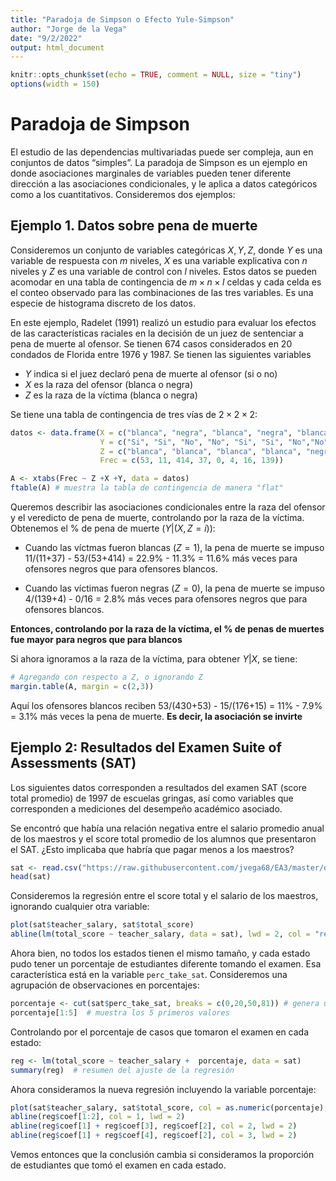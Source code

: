 ```yaml
---
title: "Paradoja de Simpson o Efecto Yule-Simpson"
author: "Jorge de la Vega"
date: "9/2/2022"
output: html_document
---
```


<style type="text/css">
.main-container {
  max-width: 1800px;
  margin-left: auto;
  margin-right: auto;
}
</style>

```r
knitr::opts_chunk$set(echo = TRUE, comment = NULL, size = "tiny")
options(width = 150)
```

# Paradoja de Simpson

El estudio de las dependencias multivariadas puede ser compleja, aun en conjuntos de datos "simples". La paradoja de Simpson es un ejemplo en donde asociaciones marginales de variables pueden tener diferente dirección a las asociaciones condicionales, y le aplica a datos categóricos como a los cuantitativos. Consideremos dos ejemplos:


## Ejemplo 1. Datos sobre pena de muerte

Consideremos un conjunto de variables categóricas $X, Y, Z$, donde $Y$ es una variable de respuesta con $m$ niveles, $X$ es una variable explicativa con $n$ niveles y $Z$ es una variable de control con $l$ niveles. Estos datos se pueden acomodar en una tabla de contingencia de $m\times n \times l$ celdas y cada celda es el conteo observado para las combinaciones de las tres variables. Es una especie de histograma discreto de los datos. 

En este ejemplo, Radelet (1991) realizó un estudio para evaluar los efectos de las características raciales en la decisión de un juez de sentenciar a pena de muerte al ofensor. Se tienen 674 casos considerados en 20 condados de Florida entre 1976 y 1987. Se tienen las siguientes variables

- $Y$ indica si el juez declaró pena de muerte al ofensor (si o no)
- $X$ es la raza del ofensor (blanca o negra)
- $Z$ es la raza de la víctima (blanca o negra)

Se tiene una tabla de contingencia de tres vías de $2\times 2\times 2$:

```r
datos <- data.frame(X = c("blanca", "negra", "blanca", "negra", "blanca","negra","blanca","negra"),
                    Y = c("Si", "Si", "No", "No", "Si", "Si", "No","No"),
                    Z = c("blanca", "blanca", "blanca", "blanca", "negra", "negra", "negra", "negra"),
                    Frec = c(53, 11, 414, 37, 0, 4, 16, 139))

A <- xtabs(Frec ~ Z +X +Y, data = datos)
ftable(A) # muestra la tabla de contingencia de manera "flat"
```


Queremos describir las asociaciones condicionales entre la raza del ofensor y el veredicto de pena de muerte, controlando por la raza de la víctima. Obtenemos el % de pena de muerte ($Y|(X, Z=i)$):

- Cuando las víctmas fueron blancas ($Z=1$), la pena de muerte se impuso 11/(11+37) - 53/(53+414) = 22.9% - 11.3% = 11.6% más veces para ofensores negros que para ofensores blancos.

- Cuando las víctimas fueron negras ($Z=0$), la pena de muerte se impuso 4/(139+4) - 0/16 = 2.8% más veces para ofensores negros que para ofensores blancos. 

**Entonces, controlando por la raza de la víctima, el % de penas de muertes fue mayor para negros que para blancos**

Si ahora ignoramos a la raza de la víctima, para obtener $Y|X$, se tiene: 

```r
# Agregando con respecto a Z, o ignorando Z
margin.table(A, margin = c(2,3))
```

Aquí los ofensores blancos reciben 53/(430+53)  - 15/(176+15) = 11% - 7.9% = 3.1% más veces la pena de muerte. **Es decir, la asociación se invirte**


## Ejemplo 2: Resultados del Examen Suite of Assessments (SAT)

Los siguientes datos corresponden a resultados del examen SAT (score total promedio) de 1997 de escuelas gringas, así como variables  que corresponden a mediciones del desempeño académico asociado.
 
Se encontró que había una relación negativa entre el salario promedio anual de los maestros y el score total promedio de los alumnos que presentaron el SAT. ¿Esto implicaba que habría que pagar menos a los maestros?

```r
sat <- read.csv("https://raw.githubusercontent.com/jvega68/EA3/master/datos/sat.csv")
head(sat)
```

Consideremos la regresión entre el score total y el salario de los maestros, ignorando cualquier otra variable:

```r
plot(sat$teacher_salary, sat$total_score)
abline(lm(total_score ~ teacher_salary, data = sat), lwd = 2, col = "red")
```

Ahora bien, no todos los estados tienen el mismo tamaño, y cada estado pudo tener un porcentaje de estudiantes diferente tomando el examen. Esa característica está en la variable `perc_take_sat`. Consideremos una agrupación de observaciones en porcentajes:

```r
porcentaje <- cut(sat$perc_take_sat, breaks = c(0,20,50,81)) # genera una nueva variable por rango de porcentaje
porcentaje[1:5]  # muestra los 5 primeros valores
```

Controlando por el porcentaje de casos que tomaron el examen en cada estado: 

```r
reg <- lm(total_score ~ teacher_salary +  porcentaje, data = sat)
summary(reg)  # resumen del ajuste de la regresión
```

Ahora consideramos la nueva regresión incluyendo la variable porcentaje:

```r
plot(sat$teacher_salary, sat$total_score, col = as.numeric(porcentaje), pch =16)
abline(reg$coef[1:2], col = 1, lwd = 2)
abline(reg$coef[1] + reg$coef[3], reg$coef[2], col = 2, lwd = 2)
abline(reg$coef[1] + reg$coef[4], reg$coef[2], col = 3, lwd = 2)
```

Vemos entonces que la conclusión cambia si consideramos la proporción de estudiantes que tomó el examen en cada estado. 

